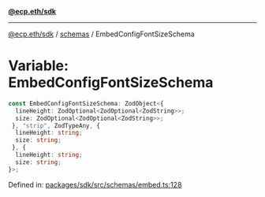 [**@ecp.eth/sdk**](/sdk-reference/index.mdx)

***

[@ecp.eth/sdk](/sdk-reference/index.mdx) / [schemas](/sdk-reference/schemas/index.mdx) / EmbedConfigFontSizeSchema

# Variable: EmbedConfigFontSizeSchema

```ts
const EmbedConfigFontSizeSchema: ZodObject<{
  lineHeight: ZodOptional<ZodOptional<ZodString>>;
  size: ZodOptional<ZodOptional<ZodString>>;
 }, "strip", ZodTypeAny, {
  lineHeight: string;
  size: string;
 }, {
  lineHeight: string;
  size: string;
}>;
```

Defined in: [packages/sdk/src/schemas/embed.ts:128](https://github.com/ecp-eth/comments-monorepo/blob/main/packages/sdk/src/schemas/embed.ts#L128)
